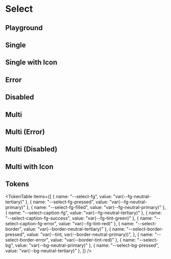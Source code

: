 



<Meta title="Select" of={SelectStories} />

# Select

<ThemeSelect />

## Playground

<Canvas of={SelectStories.Default} />
<Controls />

## Single

<Canvas of={SelectStories.Single} />

## Single with Icon

<Canvas of={SelectStories.Single_With_Icon} />

## Error

<Canvas of={SelectStories.Error} />

## Disabled

<Canvas of={SelectStories.Disabled} />

## Multi

<Canvas of={SelectStories.Multi} />

## Multi (Error)

<Canvas of={SelectStories.Multi_Error} />

## Multi (Disabled)

<Canvas of={SelectStories.Multi_Disabled} />

## Multi with Icon

<Canvas of={SelectStories.Multi_With_Icon} />

## Tokens

<TokenTable
  items={[
    { name: "--select-fg", value: "var(--fg-neutral-tertiary)" },
    { name: "--select-fg-pressed", value: "var(--fg-neutral-primary)" },
    { name: "--select-fg-filled", value: "var(--fg-neutral-primary)" },
    { name: "--select-caption-fg", value: "var(--fg-neutral-tertiary)" },
    { name: "--select-caption-fg-success", value: "var(--fg-tint-green)" },
    { name: "--select-caption-fg-error", value: "var(--fg-tint-red)" },
    { name: "--select-border", value: "var(--border-neutral-tertiary)" },
    {
      name: "--select-border-pressed",
      value: "var(--tint, var(--border-neutral-primary))",
    },
    { name: "--select-border-error", value: "var(--border-tint-red)" },
    { name: "--select-bg", value: "var(--bg-neutral-primary)" },
    { name: "--select-bg-pressed", value: "var(--bg-neutral-tertiary)" },
  ]}
/>

<Toaster position="bottom-right" />
